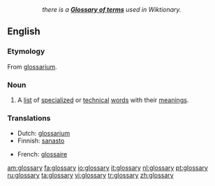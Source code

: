 ::''there is a '''[[Appendix:Glossary|Glossary of terms]]''' used in Wiktionary.''
==English==
{{wikipedia}}

===Etymology===
From {{L.}} [[glossarium]].

===Noun===
{{en-noun|glossaries}}

# A [[list]] of [[specialized]] or [[technical]] [[word]]s with their [[meaning]]s.

===Translations===
{{rfc-level|Translations at L3+ (AutoFormat would have corrected level of Translations)}}
{{top}}
*Dutch: [[glossarium]] {{n}}
*Finnish: [[sanasto]]
{{mid}}
*French: [[glossaire]]
{{bottom}}

[[am:glossary]]
[[fa:glossary]]
[[io:glossary]]
[[it:glossary]]
[[nl:glossary]]
[[pt:glossary]]
[[ru:glossary]]
[[ta:glossary]]
[[vi:glossary]]
[[tr:glossary]]
[[zh:glossary]]